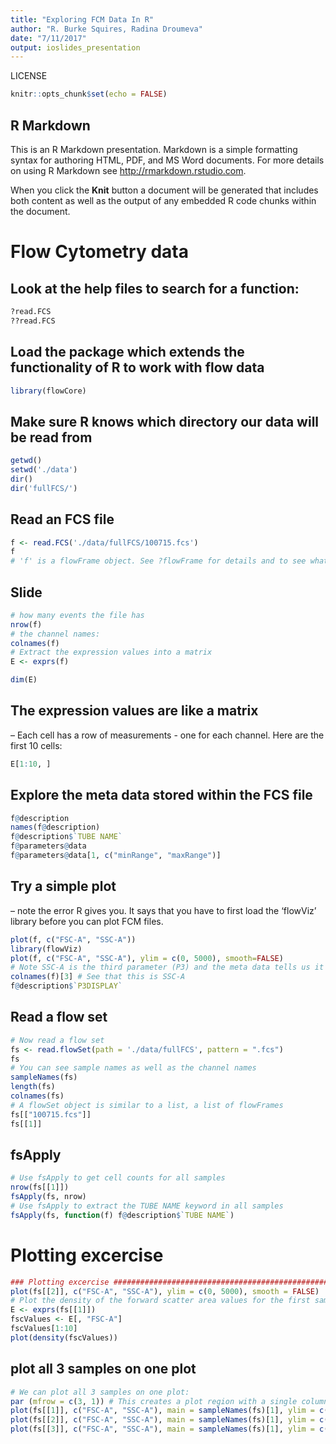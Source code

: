 ```yaml
---
title: "Exploring FCM Data In R"
author: "R. Burke Squires, Radina Droumeva"
date: "7/11/2017"
output: ioslides_presentation
---
```


LICENSE


```r
knitr::opts_chunk$set(echo = FALSE)
```

## R Markdown

This is an R Markdown presentation. Markdown is a simple formatting syntax for authoring HTML, PDF, and MS Word documents. For more details on using R Markdown see <http://rmarkdown.rstudio.com>.

When you click the **Knit** button a document will be generated that includes both content as well as the output of any embedded R code chunks within the document.


#########################################################

# Flow Cytometry data

## Look at the help files to search for a function:

```r
?read.FCS
??read.FCS
```


## Load the package which extends the functionality of R to work with flow data

```r
library(flowCore)
```

## Make sure R knows which directory our data will be read from

```r
getwd()
setwd('./data')
dir()
dir('fullFCS/')
```

## Read an FCS file

```r
f <- read.FCS('./data/fullFCS/100715.fcs')
f
# 'f' is a flowFrame object. See ?flowFrame for details and to see what you can do with it
```

## Slide

```r
# how many events the file has
nrow(f)
# the channel names:
colnames(f)
# Extract the expression values into a matrix
E <- exprs(f)
```

```r
dim(E)
```

## The expression values are like a matrix

-- Each cell has a row of measurements - one for each channel. Here are the first 10 cells:

```R
E[1:10, ]
```

## Explore the meta data stored within the FCS file

```r
f@description
names(f@description)
f@description$`TUBE NAME`
f@parameters@data
f@parameters@data[1, c("minRange", "maxRange")]
```

## Try a simple plot

-- note the error R gives you. 
It says that you have to first load the 'flowViz' library before you can plot FCM files.

```r
plot(f, c("FSC-A", "SSC-A"))
library(flowViz)
plot(f, c("FSC-A", "SSC-A"), ylim = c(0, 5000), smooth=FALSE)
# Note SSC-A is the third parameter (P3) and the meta data tells us it is to be viewed on a LOG scale:
colnames(f)[3] # See that this is SSC-A
f@description$`P3DISPLAY`
```

## Read a flow set

```r
# Now read a flow set
fs <- read.flowSet(path = './data/fullFCS', pattern = ".fcs")
fs
# You can see sample names as well as the channel names
sampleNames(fs)
length(fs)
colnames(fs)
# A flowSet object is similar to a list, a list of flowFrames
fs[["100715.fcs"]]
fs[[1]]
```

## fsApply

```r
# Use fsApply to get cell counts for all samples
nrow(fs[[1]])
fsApply(fs, nrow)
# Use fsApply to extract the TUBE NAME keyword in all samples
fsApply(fs, function(f) f@description$`TUBE NAME`)
```

# Plotting excercise

```r
### Plotting excercise ###################################################
plot(fs[[2]], c("FSC-A", "SSC-A"), ylim = c(0, 5000), smooth = FALSE)
# Plot the density of the forward scatter area values for the first sample:
E <- exprs(fs[[1]])
fscValues <- E[, "FSC-A"]
fscValues[1:10]
plot(density(fscValues))
```

## plot all 3 samples on one plot

```r
# We can plot all 3 samples on one plot:
par (mfrow = c(3, 1)) # This creates a plot region with a single column of 3 subplots
plot(fs[[1]], c("FSC-A", "SSC-A"), main = sampleNames(fs)[1], ylim = c(0, 5000), smooth=FALSE)
plot(fs[[2]], c("FSC-A", "SSC-A"), main = sampleNames(fs)[1], ylim = c(0, 5000), smooth=FALSE)
plot(fs[[3]], c("FSC-A", "SSC-A"), main = sampleNames(fs)[1], ylim = c(0, 5000), smooth=FALSE)
```